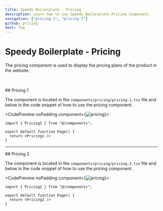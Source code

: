 ```yaml
---
title: Speedy Boilerplate - Pricing
description: Learn how to use Speedy Boilerplate Pricing Component.
navigation: ["pricing-1", "pricing-2"]
github: pricing
next: faq
---
```


# Speedy Boilerplate - Pricing

The pricing component is used to display the pricing plans of the product in the website.

<br />
<br />

<DocsTitle href="pricing-1">
## Pricing 1
</DocsTitle>

The component is located in the <Code>components/pricing/pricing-1.tsx</Code> file and below is the code snippet of how to use the pricing component.

<CodePreview noPadding component={<Image src="/boilerplate/pricing.png" alt="pricing" width={1024} height={1024} className="w-full" />}>
```tsx
import { Pricing1 } from "@/components";

export default function Page() {
  return <Pricing1 />
}
```
</CodePreview>

---

<DocsTitle href="pricing-2">
## Pricing 2
</DocsTitle>

The component is located in the <Code>components/pricing/pricing-2.tsx</Code> file and below is the code snippet of how to use the pricing component.

<CodePreview noPadding component={<Image src="/boilerplate/pricing-2.png" alt="pricing" width={1024} height={1024} className="w-full" />}>
```tsx
import { Pricing2 } from "@/components";

export default function Page() {
  return <Pricing2 />
}
```
</CodePreview>